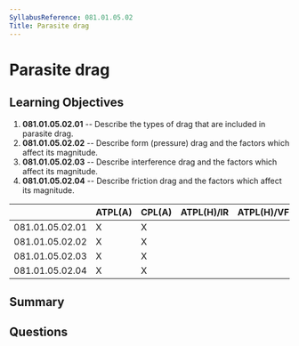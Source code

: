 ```yaml
---
SyllabusReference: 081.01.05.02
Title: Parasite drag
---
```


# Parasite drag

## Learning Objectives

1. **081.01.05.02.01** -- Describe the types of drag that are included in parasite
   drag.
2. **081.01.05.02.02** -- Describe form (pressure) drag and the factors which
   affect its magnitude.
3. **081.01.05.02.03** -- Describe interference drag and the factors which affect
   its magnitude.
4. **081.01.05.02.04** -- Describe friction drag and the factors which affect its
   magnitude.

|                 | ATPL(A) | CPL(A) | ATPL(H)/IR | ATPL(H)/VFR | CPL(H) | IR  | CBIR(A) |
| --------------- | ------- | ------ | ---------- | ----------- | ------ | --- | ------- |
| 081.01.05.02.01 | X       | X      |            |             |        |     |         |
| 081.01.05.02.02 | X       | X      |            |             |        |     |         |
| 081.01.05.02.03 | X       | X      |            |             |        |     |         |
| 081.01.05.02.04 | X       | X      |            |             |        |     |         |

## Summary

## Questions

